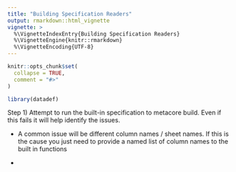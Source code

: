 ```yaml
---
title: "Building Specification Readers"
output: rmarkdown::html_vignette
vignette: >
  %\VignetteIndexEntry{Building Specification Readers}
  %\VignetteEngine{knitr::rmarkdown}
  %\VignetteEncoding{UTF-8}
---
```


```r
knitr::opts_chunk$set(
  collapse = TRUE,
  comment = "#>"
)
```

```r
library(datadef)
```

Step 1) Attempt to run the built-in specification to metacore build. Even if this fails it will help identify the issues.

-   A common issue will be different column names / sheet names. If this is the cause you just need to provide a named list of column names to the built in functions

-   
